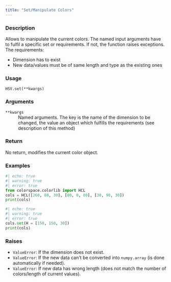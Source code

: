 ```yaml
---
title: "Set/Manipulate Colors"
---
```


### Description

Allows to manipulate the current colors. The named input arguments
have to fulfil a specific set or requirements. If not, the function
raises exceptions. The requirements:

* Dimension has to exist
* New data/values must be of same length and type as the existing ones

### Usage

<pre><code class='language-python'>HSV.set(**kwargs)</code></pre>

### Arguments

<dl class="pyp-list param-list">
  <dt style = "white-space: nowrap; font-family: monospace; vertical-align: top">
   <code id="colorspace.colorlib.HSV.set:**kwargs">**kwargs</code>
  </dt>
 <dd>Named arguments. The key is the name of the dimension to
be changed, the value an object which fulfills the requirements
(see description of this method)</dd>
</dl>

### Return

No return, modifies the current color object.

### Examples

```python
#| echo: true
#| warning: true
#| error: true
from colorspace.colorlib import HCL
cols = HCL([260, 80, 30], [80, 0, 80], [30, 90, 30])
print(cols)
```

```python
#| echo: true
#| warning: true
#| error: true
cols.set(H = [150, 150, 30])
print(cols)
```




### Raises

<ul class="python-raises">
<li><code class="text-warning">ValueError</code>: If the dimension does not exist.
<li><code class="text-warning">ValueError</code>: If the new data can&#x27;t be converted into
`numpy.array` (is done automatically if needed).
<li><code class="text-warning">ValueError</code>: If new data has wrong length (does not match the
number of colors/length of current values).
</ul>

